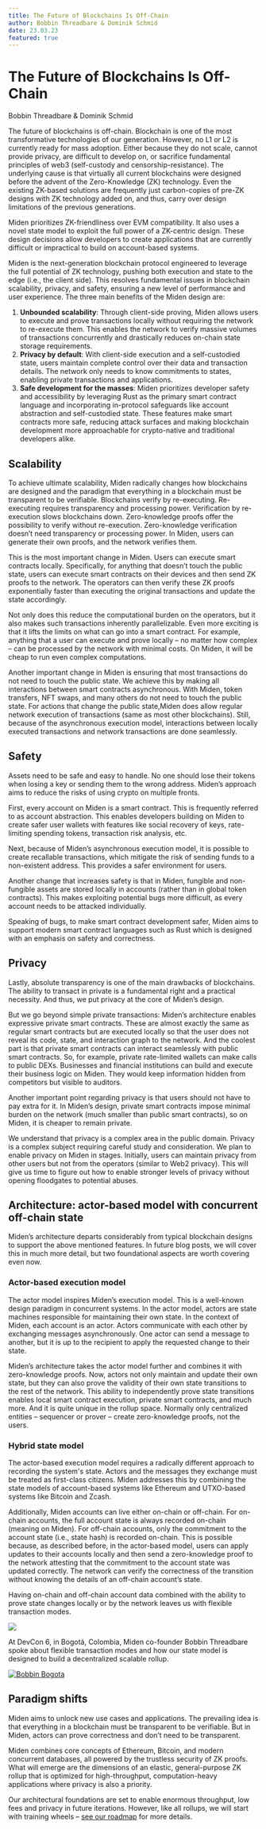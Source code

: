 ```yaml
---
title: The Future of Blockchains Is Off-Chain
author: Bobbin Threadbare & Dominik Schmid
date: 23.03.23
featured: true
---
```



# The Future of Blockchains Is Off-Chain

<span className="author">Bobbin Threadbare & Dominik Schmid</span>

The future of blockchains is off-chain. Blockchain is one of the most transformative technologies of our generation. However, no L1 or L2 is currently ready for mass adoption. Either because they do not scale, cannot provide privacy, are difficult to develop on, or sacrifice fundamental principles of web3 (self-custody and censorship-resistance). The underlying cause is that virtually all current blockchains were designed before the advent of the Zero-Knowledge (ZK) technology. Even the existing ZK-based solutions are frequently just carbon-copies of pre-ZK designs with ZK technology added on, and thus, carry over design limitations of the previous generations.

Miden prioritizes ZK-friendliness over EVM compatibility. It also uses a novel state model to exploit the full power of a ZK-centric design. These design decisions allow developers to create applications that are currently difficult or impractical to build on account-based systems.

Miden is the next-generation blockchain protocol engineered to leverage the full potential of ZK technology, pushing both execution and state to the edge (i.e., the client side). This resolves fundamental issues in blockchain scalability, privacy, and safety, ensuring a new level of performance and user experience. The three main benefits of the Miden design are:

1. **Unbounded scalability**: Through client-side proving, Miden allows users to execute and prove transactions locally without requiring the network to re-execute them. This enables the network to verify massive volumes of transactions concurrently and drastically reduces on-chain state storage requirements.
2. **Privacy by default**: With client-side execution and a self-custodied state, users maintain complete control over their data and transaction details. The network only needs to know commitments to states, enabling private transactions and applications.
3. **Safe development for the masses**: Miden prioritizes developer safety and accessibility by leveraging Rust as the primary smart contract language and incorporating in-protocol safeguards like account abstraction and self-custodied state. These features make smart contracts more safe, reducing attack surfaces and making blockchain development more approachable for crypto-native and traditional developers alike.

## Scalability

To achieve ultimate scalability, Miden radically changes how blockchains are designed and the paradigm that everything in a blockchain must be transparent to be verifiable.
Blockchains verify by re-executing. Re-executing requires transparency and processing power. Verification by re-execution slows blockchains down. Zero-knowledge proofs offer the possibility to verify without re-execution. Zero-knowledge verification doesn’t need transparency or processing power. In Miden, users can generate their own proofs, and the network verifies them.

This is the most important change in Miden. Users can execute smart contracts locally. Specifically, for anything that doesn’t touch the public state, users can execute smart contracts on their devices and then send ZK proofs to the network. The operators can then verify these ZK proofs exponentially faster than executing the original transactions and update the state accordingly.

Not only does this reduce the computational burden on the operators, but it also makes such transactions inherently parallelizable. Even more exciting is that it lifts the limits on what can go into a smart contract. For example, anything that a user can execute and prove locally – no matter how complex – can be processed by the network with minimal costs. On Miden, it will be cheap to run even complex computations.

Another important change in Miden is ensuring that most transactions do not need to touch the public state. We achieve this by making all interactions between smart contracts asynchronous. With Miden, token transfers, NFT swaps, and many others do not need to touch the public state. For actions that change the public state,Miden does allow regular network execution of transactions (same as most other blockchains). Still, because of the asynchronous execution model, interactions between locally executed transactions and network transactions are done seamlessly.

## Safety

Assets need to be safe and easy to handle. No one should lose their tokens when losing a key or sending them to the wrong address. Miden’s approach aims to reduce the risks of using crypto on multiple fronts.

First, every account on Miden is a smart contract. This is frequently referred to as account abstraction. This enables developers building on Miden to create safer user wallets with features like social recovery of keys, rate-limiting spending tokens, transaction risk analysis, etc.

Next, because of Miden’s asynchronous execution model, it is possible to create recallable transactions, which mitigate the risk of sending funds to a non-existent address. This provides a safer environment for users.

Another change that increases safety is that in Miden, fungible and non-fungible assets are stored locally in accounts (rather than in global token contracts). This makes exploiting potential bugs more difficult, as every account needs to be attacked individually.

Speaking of bugs, to make smart contract development safer, Miden aims to support modern smart contract languages such as Rust which is designed with an emphasis on safety and correctness.

## Privacy

Lastly, absolute transparency is one of the main drawbacks of blockchains. The ability to transact in private is a fundamental right and a practical necessity. And thus, we put privacy at the core of Miden’s design.

But we go beyond simple private transactions: Miden’s architecture enables expressive private smart contracts. These are almost exactly the same as regular smart contracts but are executed locally so that the user does not reveal its code, state, and interaction graph to the network. And the coolest part is that private smart contracts can interact seamlessly with public smart contracts. So, for example, private rate-limited wallets can make calls to public DEXs. Businesses and financial institutions can build and execute their business logic on Miden. They would keep information hidden from competitors but visible to auditors.

Another important point regarding privacy is that users should not have to pay extra for it. In Miden’s design, private smart contracts impose minimal burden on the network (much smaller than public smart contracts), so on Miden, it is cheaper to remain private.

We understand that privacy is a complex area in the public domain. Privacy is a complex subject requiring careful study and consideration. We plan to enable privacy on Miden in stages. Initially, users can maintain privacy from other users but not from the operators (similar to Web2 privacy). This will give us time to figure out how to enable stronger levels of privacy without opening floodgates to potential abuses.

## Architecture: actor-based model with concurrent off-chain state

Miden’s architecture departs considerably from typical blockchain designs to support the above mentioned features. In future blog posts, we will cover this in much more detail, but two foundational aspects are worth covering even now.

### Actor-based execution model

The actor model inspires Miden’s execution model. This is a well-known design paradigm in concurrent systems. In the actor model, actors are state machines responsible for maintaining their own state. In the context of Miden, each account is an actor. Actors communicate with each other by exchanging messages asynchronously. One actor can send a message to another, but it is up to the recipient to apply the requested change to their state.

Miden’s architecture takes the actor model further and combines it with zero-knowledge proofs. Now, actors not only maintain and update their own state, but they can also prove the validity of their own state transitions to the rest of the network. This ability to independently prove state transitions enables local smart contract execution, private smart contracts, and much more. And it is quite unique in the rollup space. Normally only centralized entities – sequencer or prover – create zero-knowledge proofs, not the users.

### Hybrid state model

The actor-based execution model requires a radically different approach to recording the system's state. Actors and the messages they exchange must be treated as first-class citizens. Miden addresses this by combining the state models of account-based systems like Ethereum and UTXO-based systems like Bitcoin and Zcash.

Additionally, Miden accounts can live either on-chain or off-chain. For on-chain accounts, the full account state is always recorded on-chain (meaning on Miden). For off-chain accounts, only the commitment to the account state (i.e., state hash) is recorded on-chain. This is possible because, as described before, in the actor-based model, users can apply updates to their accounts locally and then send a zero-knowledge proof to the network attesting that the commitment to the account state was updated correctly. The network can verify the correctness of the transition without knowing the details of an off-chain account’s state.

Having on-chain and off-chain account data combined with the ability to prove state changes locally or by the network leaves us with flexible transaction modes.

![](/images/FOBC1-Newest.png)

At DevCon 6, in Bogotá, Colombia, Miden co-founder Bobbin Threadbare spoke about flexible transaction modes and how our state model is designed to build a decentralized scalable rollup.

[![Bobbin Bogota](https://img.youtube.com/vi/TEPY19-hie4/0.jpg)](https://www.youtube.com/watch?v=TEPY19-hie4)

## Paradigm shifts

Miden aims to unlock new use cases and applications. The prevailing idea is that everything in a blockchain must be transparent to be verifiable. But in Miden, actors can prove correctness and don’t need to be transparent.

Miden combines core concepts of Ethereum, Bitcoin, and modern concurrent databases, all powered by the trustless security of ZK proofs. What will emerge are the dimensions of an elastic, general-purpose ZK rollup that is optimized for high-throughput, computation-heavy applications where privacy is also a priority.

Our architectural foundations are set to enable enormous throughput, low fees and privacy in future iterations. However, like all rollups, we will start with training wheels – [see our roadmap](/roadmap) for more details.
